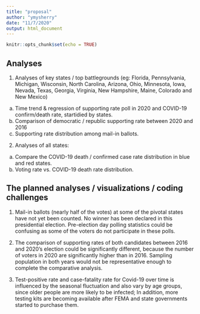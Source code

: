 ```yaml
---
title: "proposal"
author: "ymysherry"
date: "11/7/2020"
output: html_document
---
```


```r
knitr::opts_chunk$set(echo = TRUE)
```

## Analyses
1. Analyses of key states / top battlegrounds (eg: Florida, Pennsylvania, Michigan, Wisconsin, North Carolina, Arizona, Ohio, Minnesota, Iowa, Nevada, Texas, Georgia, Virginia, New Hampshire, Maine, Colorado and New Mexico)
  a. Time trend & regression of supporting rate poll in 2020 and COVID-19 confirm/death rate, startidied by states.
  b. Comparison of democratic / republic supporting rate between 2020 and 2016
  c. Supporting rate distribution among mail-in ballots.
  
2. Analyses of all states:
  a. Compare the COVID-19 death / confirmed case rate distribution in blue and red states.
  b. Voting rate vs. COVID-19 death rate distribution. 



## The planned analyses / visualizations / coding challenges
1. Mail-in ballots (nearly half of the votes) at some of the pivotal states have not yet been counted. No winner has been declared in this presidential election. Pre-election day polling statistics could be confusing as some of the voters do not participate in these polls.

2. The comparison of supporting rates of both candidates between 2016 and 2020's election could be significantly different, because the number of voters in 2020 are significantly higher than in 2016. Sampling population in both years would not be representative enough to complete the comparative analysis.

3. Test-positive rate and case-fatality rate for Covid-19 over time is influenced by the seasonal fluctuation and also vary by age groups, since older people are more likely to be infected; In addition, more testing kits are becoming  available after FEMA and state governments started to purchase them. 


```r

```

## 


